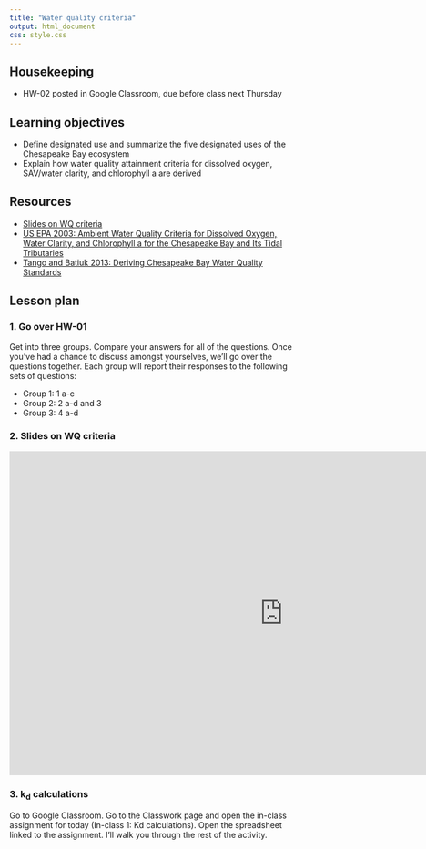 ```yaml
---
title: "Water quality criteria"
output: html_document
css: style.css
---
```


## Housekeeping 

* HW-02 posted in Google Classroom, due before class next Thursday

## Learning objectives

* Define designated use and summarize the five designated uses of the Chesapeake Bay ecosystem
* Explain how water quality attainment criteria for dissolved oxygen, SAV/water clarity, and chlorophyll a are derived

## Resources

* [Slides on WQ criteria](https://docs.google.com/presentation/d/1lXwrBQ09VPu7JXGHzPzio329Imnn8pGG9BIEbH7v69Y/)
* [US EPA 2003: Ambient Water Quality Criteria for Dissolved Oxygen, Water Clarity, and Chlorophyll a for the Chesapeake Bay and Its Tidal Tributaries](https://d38c6ppuviqmfp.cloudfront.net/content/publications/cbp_13142.pdf)
* [Tango and Batiuk 2013: Deriving Chesapeake Bay Water Quality Standards](https://www.chesapeake.org/stac/wp-content/uploads/2019/08/294_7.-SoS-read-ahead-material_Tango-Batiuk-Deriving.pdf)

## Lesson plan

### 1. Go over HW-01

Get into three groups. Compare your answers for all of the questions. Once you've had a chance to discuss amongst yourselves, we'll go over the questions together. Each group will report their responses to the following sets of questions:

- Group 1: 1 a-c
- Group 2: 2 a-d and 3
- Group 3: 4 a-d

### 2. Slides on WQ criteria 

<iframe src="https://docs.google.com/presentation/d/1lXwrBQ09VPu7JXGHzPzio329Imnn8pGG9BIEbH7v69Y/embed?start=false&loop=false&delayms=5000" frameborder="0" width="960" height="569" allowfullscreen="true" mozallowfullscreen="true" webkitallowfullscreen="true" data-external="1"></iframe>

### 3. k~d~ calculations

Go to Google Classroom. Go to the Classwork page and open the in-class assignment for today (In-class 1: Kd calculations). Open the spreadsheet linked to the assignment. I'll walk you through the rest of the activity.


